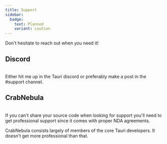 ```yaml
---
title: Support
sidebar:
  badge:
    text: Planned
    variant: caution
---
```



<SimonSays title="Everyone needs help sometimes">
Don't hesitate to reach out when you need it!
</SimonSays>


## Discord
<br/>
<SimonSays title="The community is here for you">
Either hit me up in the Tauri discord or preferably make a post in the #support channel.
</SimonSays>


## CrabNebula
<br/>
<SimonSays title="Support company">
If you can't share your source code when looking for support you'll need to get professional support since it comes with proper NDA agreements.

CrabNebula consists largely of members of the core Tauri developers. It doesn't get more professional than that.
</SimonSays>
